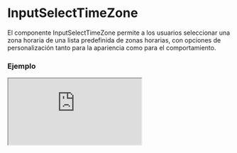 
# InputSelectTimeZone

El componente InputSelectTimeZone permite a los usuarios seleccionar una zona horaria de una lista predefinida de zonas horarias, con opciones de personalización tanto para la apariencia como para el comportamiento.

### Ejemplo

<Iframe minHeightIframe="30dvh" src="https://fenextjs-component-storybook.vercel.app/iframe.html?args=&id=input-inputselecttimezone--index&viewMode=story" />

### Importacion

Para importar el componente InputSelectTimeZone, se puede hacer desde fenextjs

```tsx copy
import { InputSelectTimeZone } from "fenextjs";
```

### Parametros

| Parametro | Tipo | Requerido | Default | Descripcion |
| --------- | ---- | --------- | ------- | ----------- |
| useTOption | boolean | no | false | Indica si se debe usar la opción traducida en lugar de los valores predeterminados para las zonas horarias. |
| id | string | no | undefined | ID del input select. |
| label | string | no | undefined | Etiqueta para el campo de selección de zona horaria. |
| className | string | no | '' | Clase CSS para personalizar el contenedor del input. |
| placeholder | string | no | undefined | Texto de marcador de posición que aparece cuando no hay selección. |
| disabled | boolean | no | false | Indica si el selector de zona horaria está deshabilitado. |
| value | TimeZoneProps | no | undefined | Valor seleccionado actualmente en el selector de zona horaria. |
| onChange | (value: TimeZoneProps) =\> void | no | undefined | Función que se ejecuta cuando el valor seleccionado cambia. |
| isClearable | boolean | no | false | Indica si se puede limpiar el campo de selección. |

### Storybook

Para ver el storybook del componente lo puede hacer con este [link](https://fenextjs-component-storybook.vercel.app/?path=/story/input-inputselecttimezone--index)

### Usos

- InputSelectTimeZone básico

```tsx copy
<InputSelectTimeZone />
```

- InputSelectTimeZone con valor preseleccionado

```tsx copy
<InputSelectTimeZone value={selectedTimeZone} />
```

- InputSelectTimeZone con cambio de zona horaria

```tsx copy
<InputSelectTimeZone onChange={(zone) => console.log(zone)} />
```

- InputSelectTimeZone deshabilitado

```tsx copy
<InputSelectTimeZone disabled={true} />
```


